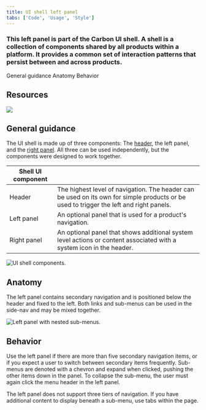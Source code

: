 ```yaml
---
title: UI shell left panel
tabs: ['Code', 'Usage', 'Style']
---
```


### This left panel is part of the Carbon UI shell. A shell is a collection of components shared by all products within a platform. It provides a common set of interaction patterns that persist between and across products.

<AnchorLinks>

<AnchorLink>General guidance</AnchorLink>
<AnchorLink>Anatomy</AnchorLink>
<AnchorLink>Behavior</AnchorLink>

</AnchorLinks>

## Resources

<Row className="tile--resource--no-margin tile--group">
<Column offsetLg="4" colLg="4" colMd="4" noGutterSm>
  <ResourceCard
    title="UI Shell template"
    href="https://sketch.cloud/s/EjVmA"
    type="resource">

![](/images/sketch-icon.png)

  </ResourceCard>
</Column>
</Row>

## General guidance

The UI shell is made up of three components: The [header](/components/UI-shell-header/usage), the left panel, and the [right panel](/components/UI-shell-right-panel/usage). All three can be used independently, but the components were designed to work together.

| Shell UI component |                                                                                                                                         |
| ------------------ | --------------------------------------------------------------------------------------------------------------------------------------- |
| Header             | The highest level of navigation. The header can be used on its own for simple products or be used to trigger the left and right panels. |
| Left panel         | An optional panel that is used for a product's navigation.                                                                              |
| Right panel        | An optional panel that shows additional system level actions or content associated with a system icon in the header.                    |

![UI shell components.](images/shell-usage-1.png)

## Anatomy

The left panel contains secondary navigation and is positioned below the header and fixed to the left. Both links and sub-menus can be used in the side-nav and may be mixed together.

![Left panel with nested sub-menus.](images/left-panel-usage-1.png)

## Behavior

Use the left panel if there are more than five secondary navigation items, or if you expect a user to switch between secondary items frequently. Sub-menus are denoted with a chevron and expand when clicked, pushing the other items down in the panel. To collapse the sub-menu, the user must again click the menu header in the left panel.

The left panel does not support three tiers of navigation. If you have additional content to display beneath a sub-menu, use tabs within the page.
